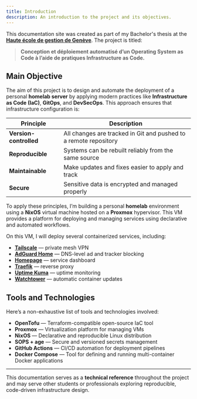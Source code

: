 ```yaml
---
title: Introduction
description: An introduction to the project and its objectives.
---
```


This documentation site was created as part of my Bachelor's thesis at the **[Haute école de gestion de Genève](https://www.hesge.ch/heg/)**. The project is titled:

> **Conception et déploiement automatisé d’un Operating System as Code à l’aide de pratiques Infrastructure as Code.**

## Main Objective

The aim of this project is to design and automate the deployment of a personal **homelab server** by applying modern practices like **Infrastructure as Code (IaC)**, **GitOps**, and **DevSecOps**. This approach ensures that infrastructure configuration is:

| Principle              | Description                                                      |
| ---------------------- | ---------------------------------------------------------------- |
| **Version-controlled** | All changes are tracked in Git and pushed to a remote repository |
| **Reproducible**       | Systems can be rebuilt reliably from the same source             |
| **Maintainable**       | Make updates and fixes easier to apply and track                 |
| **Secure**             | Sensitive data is encrypted and managed properly                 |

To apply these principles, I’m building a personal **homelab** environment using a **NixOS** virtual machine hosted on a **Proxmox** hypervisor. This VM provides a platform for deploying and managing services using declarative and automated workflows.

On this VM, I will deploy several containerized services, including:

- **[Tailscale](https://tailscale.com)** — private mesh VPN
- **[AdGuard Home](https://adguard.com/en/adguard-home/overview.html)** — DNS-level ad and tracker blocking
- **[Homepage](https://github.com/gethomepage/homepage)** — service dashboard
- **[Traefik](https://traefik.io)** — reverse proxy
- **[Uptime Kuma](https://github.com/louislam/uptime-kuma)** — uptime monitoring
- **[Watchtower](https://github.com/containrrr/watchtower)** — automatic container updates

## Tools and Technologies

Here’s a non-exhaustive list of tools and technologies involved:

- **OpenTofu** — Terraform-compatible open-source IaC tool
- **Proxmox** — Virtualization platform for managing VMs
- **NixOS** — Declarative and reproducible Linux distribution
- **SOPS + age** — Secure and versioned secrets management
- **GitHub Actions** — CI/CD automation for deployment pipelines
- **Docker Compose** — Tool for defining and running multi-container Docker applications

---

This documentation serves as a **technical reference** throughout the project and may serve other students or professionals exploring reproducible, code-driven infrastructure design.
